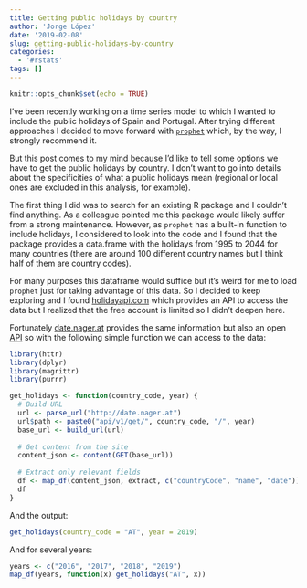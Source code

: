 ```yaml
---
title: Getting public holidays by country
author: 'Jorge López'
date: '2019-02-08'
slug: getting-public-holidays-by-country
categories:
  - '#rstats'
tags: []
---
```


```r
knitr::opts_chunk$set(echo = TRUE)
```

I've been recently working on a time series model to which I wanted to include the public holidays of Spain and Portugal. After trying different approaches I decided to move forward with [`prophet`](https://facebook.github.io/prophet/) which, by the way, I strongly recommend it.

But this post comes to my mind because I'd like to tell some options we have to get the public holidays by country. I don't want to go into details about the specificities of what a public holidays mean (regional or local ones are excluded in this analysis, for example). 

The first thing I did was to search for an existing R package and I couldn't find anything. As a colleague pointed me this package would likely suffer from a strong maintenance. However, as `prophet` has a built-in function to include holidays, I considered to look into the code and I found that the package provides a data.frame with the holidays from 1995 to 2044 for many countries (there are around 100 different country names but I think half of them are country codes).

For many purposes this dataframe would suffice but it's weird for me to load `prophet` just for taking advantage of this data. So I decided to keep exploring and I found [holidayapi.com](https://holidayapi.com/) which provides an API to access the data but I realized that the free account is limited so I didn't deepen here. 

Fortunately [date.nager.at](https://date.nager.at/) provides the same information but also an open [API](https://date.nager.at/Home/Api) so with the following simple function we can access to the data:

```r
library(httr)
library(dplyr)
library(magrittr)
library(purrr)

get_holidays <- function(country_code, year) {
  # Build URL
  url <- parse_url("http://date.nager.at")
  url$path <- paste0("api/v1/get/", country_code, "/", year)
  base_url <- build_url(url)
  
  # Get content from the site
  content_json <- content(GET(base_url))
  
  # Extract only relevant fields
  df <- map_df(content_json, extract, c("countryCode", "name", "date"))
  df
}
```


And the output:

```r
get_holidays(country_code = "AT", year = 2019)
```


And for several years:

```r
years <- c("2016", "2017", "2018", "2019")
map_df(years, function(x) get_holidays("AT", x))
```

